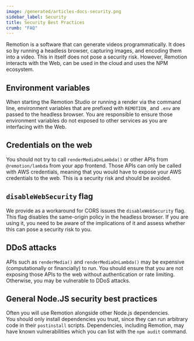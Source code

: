```yaml
---
image: /generated/articles-docs-security.png
sidebar_label: Security
title: Security Best Practices
crumb: "FAQ"
---
```


Remotion is a software that can generate videos programmatically. It does so by running a headless browser, capturing images, and encoding them into a video. This in itself does not pose a security risk. However, Remotion interacts with the Web, can be used in the cloud and uses the NPM ecosystem.

## Environment variables

When starting the Remotion Studio or running a render via the command line, environment variables that are prefixed with `REMOTION_` and `.env` are passed to the headless browser. You are responsible to ensure those environment variables do not exposed to other services as you are interfacing with the Web.

## Credentials on the web

You should not try to call `renderMediaOnLambda()` or other APIs from `@remotion/lambda` from your app frontend. Those APIs can only be called with AWS credentials, meaning that you would have to expose your AWS credentials to the web. This is a security risk and should be avoided.

## `disableWebSecurity` flag

We provide as a workaround for CORS issues the `disableWebSecurity` flag. This flag disables the same-origin policy in the headless browser. If you are using it, you need to be aware of the implications of it and assess whether this can pose a security risk to you.

## DDoS attacks

APIs such as `renderMedia()` and `renderMediaOnLambda()` may be expensive (computationally or financially) to run. You should ensure that you are not exposing those APIs to the web without authentication or rate limiting. Otherwise, you may be vulnerable to DDoS attacks.

## General Node.JS security best practices

Often you will use Remotion alongside other Node.js dependencies.  
You should only install dependencies you trust, since they can run arbitrary code in their `postinstall` scripts.
Dependencies, including Remotion, may have known vulnerabilities which you can list with the `npm audit` command.
